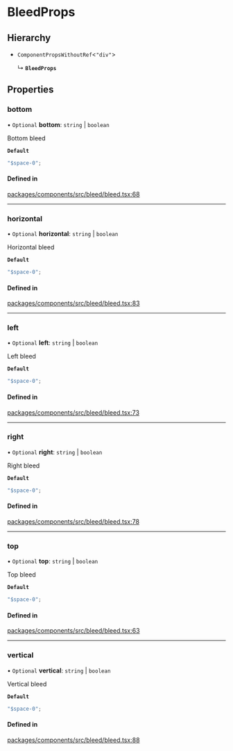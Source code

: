 # BleedProps

## Hierarchy

- `ComponentPropsWithoutRef`\<`"div"`\>

  ↳ **`BleedProps`**

## Properties

### bottom

• `Optional` **bottom**: `string` \| `boolean`

Bottom bleed

**`Default`**

```ts
"$space-0";
```

#### Defined in

[packages/components/src/bleed/bleed.tsx:68](https://github.com/vtex/shoreline/blob/6674ddada/packages/components/src/bleed/bleed.tsx#L68)

---

### horizontal

• `Optional` **horizontal**: `string` \| `boolean`

Horizontal bleed

**`Default`**

```ts
"$space-0";
```

#### Defined in

[packages/components/src/bleed/bleed.tsx:83](https://github.com/vtex/shoreline/blob/6674ddada/packages/components/src/bleed/bleed.tsx#L83)

---

### left

• `Optional` **left**: `string` \| `boolean`

Left bleed

**`Default`**

```ts
"$space-0";
```

#### Defined in

[packages/components/src/bleed/bleed.tsx:73](https://github.com/vtex/shoreline/blob/6674ddada/packages/components/src/bleed/bleed.tsx#L73)

---

### right

• `Optional` **right**: `string` \| `boolean`

Right bleed

**`Default`**

```ts
"$space-0";
```

#### Defined in

[packages/components/src/bleed/bleed.tsx:78](https://github.com/vtex/shoreline/blob/6674ddada/packages/components/src/bleed/bleed.tsx#L78)

---

### top

• `Optional` **top**: `string` \| `boolean`

Top bleed

**`Default`**

```ts
"$space-0";
```

#### Defined in

[packages/components/src/bleed/bleed.tsx:63](https://github.com/vtex/shoreline/blob/6674ddada/packages/components/src/bleed/bleed.tsx#L63)

---

### vertical

• `Optional` **vertical**: `string` \| `boolean`

Vertical bleed

**`Default`**

```ts
"$space-0";
```

#### Defined in

[packages/components/src/bleed/bleed.tsx:88](https://github.com/vtex/shoreline/blob/6674ddada/packages/components/src/bleed/bleed.tsx#L88)
